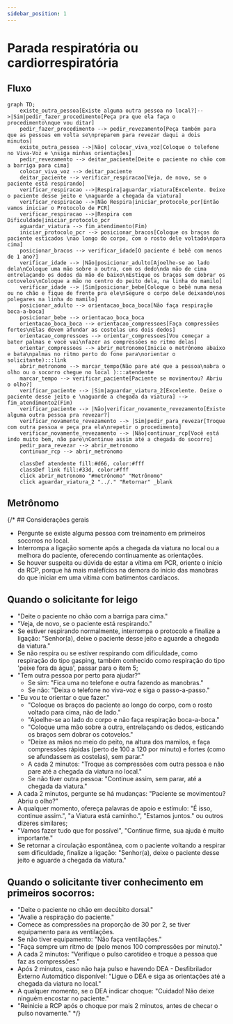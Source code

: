 ```yaml
---
sidebar_position: 1
---
```

# Parada respiratória ou cardiorrespiratória


## Fluxo
```mermaid
graph TD;
    existe_outra_pessoa[Existe alguma outra pessoa no local?]-->|Sim|pedir_fazer_procedimento[Peça pra que ela faça o procedimento\nque vou ditar]
    pedir_fazer_procedimento --> pedir_revezamento[Peça também para que as pessoas em volta se\npreparem para revezar daqui a dois minutos]
    existe_outra_pessoa -->|Não| colocar_viva_voz[Coloque o telefone no Viva-Voz e \nsiga minhas orientações]
    pedir_revezamento --> deitar_paciente[Deite o paciente no chão com a barriga para cima]
    colocar_viva_voz --> deitar_paciente
    deitar_paciente --> verificar_respiracao[Veja, de novo, se o paciente está respirando]
    verificar_respiracao -->|Respira|aguardar_viatura[Excelente. Deixe o paciente desse jeito e \naguarde a chegada da viatura]
    verificar_respiracao -->|Não Respira|iniciar_protocolo_pcr[Então vamos iniciar o Protocolo de PCR]
    verificar_respiracao -->|Respira com Dificuldade|iniciar_protocolo_pcr
    aguardar_viatura --> fim_atendimento(Fim)
    iniciar_protocolo_pcr --> posicionar_bracos[Coloque os braços do paciente esticados \nao longo do corpo, com o rosto dele voltado\npara cima]
    posicionar_bracos --> verificar_idade[O paciente é bebê com menos de 1 ano?]
    verificar_idade --> |Não|posicionar_adulto[Ajoelhe-se ao lado dela\nColoque uma mão sobre a outra, com os dedo\nda mão de cima entrelaçando os dedos da mão de baixo\nEstique os braços sem dobrar os cotovelos\nColoque a mão no centro do peito dela, na linha do mamilo]
    verificar_idade --> |Sim|posicionar_bebe[Coloque o bebê numa mesa ou no chão e fique de frente pra ele\nSegure o corpo dele deixando\nos polegares na linha do mamilo]
    posicionar_adulto --> orientacao_boca_boca[Não faça respiração boca-a-boca]
    posicionar_bebe --> orientacao_boca_boca
    orientacao_boca_boca --> orientacao_compressoes[Faça compressões fortes\nElas devem afundar as costelas uns dois dedos]
    orientacao_compressoes --> orientar_compressoes[Vou começar a bater palmas e você vai\nfazer as compressões no ritmo delas]
    orientar_compressoes --> abrir_metronomo(Inicie o metrônomo abaixo e bata\npalmas no ritmo perto do fone para\norientar o solicitante):::link
    abrir_metronomo --> marcar_tempo(Não pare até que a pessoa\nabra o olho ou o socorro chegue no local ):::atendente
    marcar_tempo --> verificar_paciente[Paciente se movimentou? Abriu o olho?]
    verificar_paciente --> |Sim|aguardar_viatura_2[Excelente. Deixe o paciente desse jeito e \naguarde a chegada da viatura] --> fim_atendimento2(Fim)
    verificar_paciente --> |Não|verificar_novamente_revezamento[Existe alguma outra pessoa pra revezar?]
    verificar_novamente_revezamento --> |Sim|pedir_para_revezar[Troque com outra pessoa e peça pra ela\nrepetir o procedimento]
    verificar_novamente_revezamento --> |Não|continuar_rcp[Você está indo muito bem, não pare\nContinue assim até a chegada do socorro]
    pedir_para_revezar --> abrir_metronomo
    continuar_rcp --> abrir_metronomo

    classDef atendente fill:#d66, color:#fff
    classDef link fill:#33d, color:#fff
    click abrir_metronomo "#metrônomo" "Metrônomo"
    click aguardar_viatura_2 "../." "Retornar" _blank

```
## Metrônomo

<Metronome/>
{/* ## Considerações gerais

- Pergunte se existe alguma pessoa com treinamento em primeiros socorros no local.
- Interrompa a ligação somente após a chegada da viatura no local ou a melhora do paciente, oferecendo continuamente as orientações.
- Se houver suspeita ou dúvida de estar a vítima em PCR, oriente o início da RCP, porque há mais malefícios na demora do início das manobras do que iniciar em uma vítima com batimentos cardíacos.

## Quando o solicitante for leigo

- "Deite o paciente no chão com a barriga para cima."
- "Veja, de novo, se o paciente está respirando."
- Se estiver respirando normalmente, interrompa o protocolo e finalize a ligação: "Senhor(a), deixe o paciente desse jeito e aguarde a chegada da viatura."
- Se não respira ou se estiver respirando com dificuldade, como respiração do tipo gasping, também conhecido como respiração do tipo 'peixe fora da água', passar para o item 5;
- "Tem outra pessoa por perto para ajudar?"
  - Se sim: "Fica uma no telefone e outra fazendo as manobras."
  - Se não: "Deixa o telefone no viva-voz e siga o passo-a-passo."
- "Eu vou te orientar o que fazer."
  - "Coloque os braços do paciente ao longo do corpo, com o rosto voltado para cima, não de lado."
  - "Ajoelhe-se ao lado do corpo e não faça respiração boca-a-boca."
  - "Coloque uma mão sobre a outra, entrelaçando os dedos, esticando os braços sem dobrar os cotovelos."
  - "Deixe as mãos no meio do peito, na altura dos mamilos, e faça compressões rápidas (perto de 100 a 120 por minuto) e fortes (como se afundassem as costelas), sem parar."
  - A cada 2 minutos: "Troque as compressões com outra pessoa e não pare até a chegada da viatura no local."
  - Se não tiver outra pessoa: "Continue assim, sem parar, até a chegada da viatura."
- A cada 2 minutos, pergunte se há mudanças: "Paciente se movimentou? Abriu o olho?"
- A qualquer momento, ofereça palavras de apoio e estímulo: "É isso, continue assim.", "a Viatura está caminho.", "Estamos juntos." ou outros dizeres similares;
- "Vamos fazer tudo que for possível", "Continue firme, sua ajuda é muito importante."
- Se retornar a circulação espontânea, com o paciente voltando a respirar sem dificuldade, finalize a ligação: "Senhor(a), deixe o paciente desse jeito e aguarde a chegada da viatura."

## Quando o solicitante tiver conhecimento em primeiros socorros:

- "Deite o paciente no chão em decúbito dorsal."
- "Avalie a respiração do paciente."
- Comece as compressões na proporção de 30 por 2, se tiver equipamento para as ventilações.
- Se não tiver equipamento: "Não faça ventilações."
- "Faça sempre um ritmo de (pelo menos 100 compressões por minuto)."
- A cada 2 minutos: "Verifique o pulso carotídeo e troque a pessoa que faz as compressões."
- Após 2 minutos, caso não haja pulso e havendo DEA - Desfibrilador Externo Automático disponível: "Ligue o DEA e siga as orientações até a chegada da viatura no local."
- A qualquer momento, se o DEA indicar choque: "Cuidado! Não deixe ninguém encostar no paciente."
- "Reinicie a RCP após o choque por mais 2 minutos, antes de checar o pulso novamente." */}
